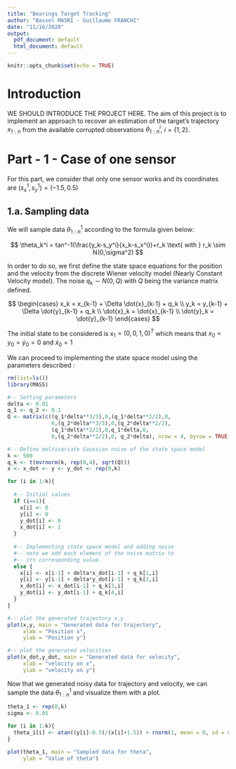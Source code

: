 ```yaml
---
title: "Bearings Target Tracking"
author: "Bassel MASRI - Guillaume FRANCHI"
date: "11/16/2020"
output:
  pdf_document: default
  html_document: default
---
```


```r
knitr::opts_chunk$set(echo = TRUE)
```

# Introduction

WE SHOULD INTRODUCE THE PROJECT HERE.
The aim of this project is to implement an approach to recover an estimation of the target's trajectory $x_{1:n}$ from the available corrupted observations $\theta_{1:n}^i$, $i=\{1,2\}$.

# Part - 1 - Case of one sensor

For this part, we consider that only one sensor works and its coordinates are $(s_x^1,s_y^1) = (-1.5,0.5)$ 

## 1.a. Sampling data

We will sample data $\theta_{1:n}^1$ according to the formula given below: 

$$
\theta_k^i = tan^-1(\frac{y_k-s_y^i}{x_k-s_x^i})+r_k \text{ with } r_k \sim N(0,\sigma^2)
$$

In order to do so, we first define the state space equations for the position and the velocity from the discrete Wiener velocity model (Nearly Constant Velocity model). The noise $q_k \sim N(0,Q)$ with $Q$ being the variance matrix defined.

$$
\begin{cases}
x_k = x_{k-1} + \Delta \dot{x}_{k-1} + q_k \\
y_k = y_{k-1} + \Delta \dot{y}_{k-1} + q_k \\
\dot{x}_k = \dot{x}_{k-1} \\
\dot{y}_k = \dot{y}_{k-1}
\end{cases}
$$

The initial state to be considered is x$_1 = (0,0,1,0)^T$ which means that $x_0 = y_0 = \dot{y}_0 = 0$ and $\dot{x}_0 = 1$

We can proceed to implementing the state space model using the parameters described : 

```r
rm(list=ls())
library(MASS)

#-- Setting parameters
delta <- 0.01
q_1 <- q_2 <- 0.1
Q <- matrix(c((q_1*delta**3/3),0,(q_1*delta**2/2),0,
              0,(q_2*delta**3/3),0,(q_2*delta**2/2), 
              (q_1*delta**2/2),0,q_1*delta,0,
              0,(q_2*delta**2/2),0, q_2*delta), nrow = 4, byrow = TRUE)

#-- Define multivariate Gaussian noise of the state space model
k <- 500
q_k <- t(mvrnorm(k, rep(0,4), sqrt(Q)))
x <- x_dot <- y <- y_dot <- rep(0,k)

for (i in 1:k){
  
  #-- Initial values
  if (i==1){
    x[i] <- 0
    y[i] <- 0
    y_dot[i] <- 0
    x_dot[i] <- 1
  }
  
  #-- Implementing state space model and adding noise
  #-- note we add each element of the noise matrix to
  #-- its corresponding value.
  else {
    x[i] <- x[i-1] + delta*x_dot[i-1] + q_k[1,i]
    y[i] <- y[i-1] + delta*y_dot[i-1] + q_k[2,i]
    x_dot[i] <- x_dot[i-1] + q_k[3,i]
    y_dot[i] <- y_dot[i-1] + q_k[4,i]
  }
}
```


```r
#-- plot the generated trajectory x,y 
plot(x,y, main = "Generated data for trajectory",
     xlab = "Position x",
     ylab = "Position y")
```

```r
#-- plot the generated velocities 
plot(x_dot,y_dot, main = "Generated data for velocity",
     xlab = "velocity on x",
     ylab = "velocity on y")
```

Now that we generated noisy data for trajectory and velocity, we can sample the data $\theta_{1:n}^1$ and visualize them with a plot.

```r
theta_1 <- rep(0,k)
sigma <- 0.05

for (i in 1:k){
  theta_1[i] <- atan((y[i]-0.5)/(x[i]+1.5)) + rnorm(1, mean = 0, sd = sqrt(sigma))
}

plot(theta_1, main = "Sampled data for theta", 
     ylab = "Value of theta")
```

